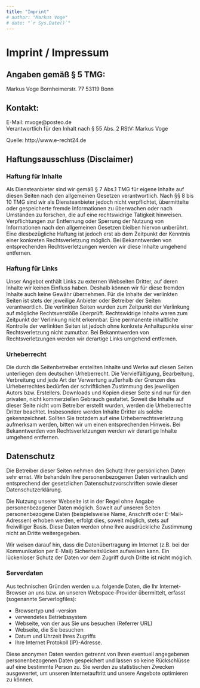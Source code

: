 ```yaml
---
title: "Imprint"
# author: "Markus Voge"
# date: "`r Sys.Date()`"
---
```

  
# Imprint / Impressum {#first-section}

## Angaben gemäß § 5 TMG:

Markus Voge
Bornheimerstr. 77
53119 Bonn

## Kontakt:

E-Mail: mvoge@posteo.de<br>
Verantwortlich für den Inhalt nach § 55 Abs. 2 RStV: Markus Voge

Quelle: http://www.e-recht24.de

## Haftungsausschluss (Disclaimer)

### Haftung für Inhalte

Als Diensteanbieter sind wir gemäß § 7 Abs.1 TMG für eigene Inhalte auf diesen Seiten nach den allgemeinen Gesetzen verantwortlich. Nach §§ 8 bis 10 TMG sind wir als Diensteanbieter jedoch nicht verpflichtet, übermittelte oder gespeicherte fremde Informationen zu überwachen oder nach Umständen zu forschen, die auf eine rechtswidrige Tätigkeit hinweisen. Verpflichtungen zur Entfernung oder Sperrung der Nutzung von Informationen nach den allgemeinen Gesetzen bleiben hiervon unberührt. Eine diesbezügliche Haftung ist jedoch erst ab dem Zeitpunkt der Kenntnis einer konkreten Rechtsverletzung möglich. Bei Bekanntwerden von entsprechenden Rechtsverletzungen werden wir diese Inhalte umgehend entfernen.

### Haftung für Links

Unser Angebot enthält Links zu externen Webseiten Dritter, auf deren Inhalte wir keinen Einfluss haben. Deshalb können wir für diese fremden Inhalte auch keine Gewähr übernehmen. Für die Inhalte der verlinkten Seiten ist stets der jeweilige Anbieter oder Betreiber der Seiten verantwortlich. Die verlinkten Seiten wurden zum Zeitpunkt der Verlinkung auf mögliche Rechtsverstöße überprüft. Rechtswidrige Inhalte waren zum Zeitpunkt der Verlinkung nicht erkennbar. Eine permanente inhaltliche Kontrolle der verlinkten Seiten ist jedoch ohne konkrete Anhaltspunkte einer Rechtsverletzung nicht zumutbar. Bei Bekanntwerden von Rechtsverletzungen werden wir derartige Links umgehend entfernen.

### Urheberrecht

Die durch die Seitenbetreiber erstellten Inhalte und Werke auf diesen Seiten unterliegen dem deutschen Urheberrecht. Die Vervielfältigung, Bearbeitung, Verbreitung und jede Art der Verwertung außerhalb der Grenzen des Urheberrechtes bedürfen der schriftlichen Zustimmung des jeweiligen Autors bzw. Erstellers. Downloads und Kopien dieser Seite sind nur für den privaten, nicht kommerziellen Gebrauch gestattet. Soweit die Inhalte auf dieser Seite nicht vom Betreiber erstellt wurden, werden die Urheberrechte Dritter beachtet. Insbesondere werden Inhalte Dritter als solche gekennzeichnet. Sollten Sie trotzdem auf eine Urheberrechtsverletzung aufmerksam werden, bitten wir um einen entsprechenden Hinweis. Bei Bekanntwerden von Rechtsverletzungen werden wir derartige Inhalte umgehend entfernen.

## Datenschutz

Die Betreiber dieser Seiten nehmen den Schutz Ihrer persönlichen Daten sehr ernst. Wir behandeln Ihre personenbezogenen Daten vertraulich und entsprechend der gesetzlichen Datenschutzvorschriften sowie dieser Datenschutzerklärung.

Die Nutzung unserer Webseite ist in der Regel ohne Angabe personenbezogener Daten möglich. Soweit auf unseren Seiten personenbezogene Daten (beispielsweise Name, Anschrift oder E-Mail-Adressen) erhoben werden, erfolgt dies, soweit möglich, stets auf freiwilliger Basis. Diese Daten werden ohne Ihre ausdrückliche Zustimmung nicht an Dritte weitergegeben.

Wir weisen darauf hin, dass die Datenübertragung im Internet (z.B. bei der Kommunikation per E-Mail) Sicherheitslücken aufweisen kann. Ein lückenloser Schutz der Daten vor dem Zugriff durch Dritte ist nicht möglich.

<!--
siehe fleg.de, wielebenwir.de
### Datenschutzerklärung für die Nutzung von Piwik

Diese Website benutzt den Open Source Webanalysedienst Piwik. Piwik verwendet sog. “Cookies”. Das sind Textdateien, die auf Ihrem Computer gespeichert werden und die eine Analyse der Benutzung der Website durch Sie ermöglichen. Dazu werden die durch den Cookie erzeugten Informationen über die Benutzung dieser Website auf unserem Server gespeichert. Die IP-Adresse wird vor der Speicherung anonymisiert.

Die durch den Cookie erzeugten Informationen über die Benutzung dieser Website werden nicht an Dritte weitergegeben. Sie können die Speicherung der Cookies durch eine entsprechende Einstellung Ihrer Browser-Software verhindern; wir weisen Sie jedoch darauf hin, dass Sie in diesem Fall gegebenenfalls nicht sämtliche Funktionen dieser Website vollumfänglich werden nutzen können.

Wenn Sie mit der Speicherung und Nutzung Ihrer Daten nicht einverstanden sind, können Sie die Speicherung und Nutzung hier deaktivieren. In diesem Fall wird in Ihrem Browser ein Opt-Out-Cookie hinterlegt der verhindert, dass Piwik Nutzungsdaten speichert. Wenn Sie Ihre Cookies löschen hat dies zur Folge, dass auch das Piwik Opt-Out-Cookie gelöscht wird. Das Opt-Out muss bei einem erneuten Beuch unserer Seite wieder aktiviert werden.

### Cookies

Die Internetseiten verwenden teilweise so genannte Cookies. Cookies richten auf Ihrem Rechner keinen Schaden an und enthalten keine Viren. Cookies dienen dazu, unser Angebot nutzerfreundlicher, effektiver und sicherer zu machen. Cookies sind kleine Textdateien, die auf Ihrem Rechner abgelegt werden und die Ihr Browser speichert.

Die meisten der von uns verwendeten Cookies sind so genannte „Session-Cookies“. Sie werden nach Ende Ihres Besuchs automatisch gelöscht. Andere Cookies bleiben auf Ihrem Endgerät gespeichert, bis Sie diese löschen. Diese Cookies ermöglichen es uns, Ihren Browser beim nächsten Besuch wiederzuerkennen.

Sie können Ihren Browser so einstellen, dass Sie über das Setzen von Cookies informiert werden und Cookies nur im Einzelfall erlauben, die Annahme von Cookies für bestimmte Fälle oder generell ausschließen sowie das automatische Löschen der Cookies beim Schließen des Browser aktivieren. Bei der Deaktivierung von Cookies kann die Funktionalität dieser Website eingeschränkt sein.

### Kontaktformular

Wenn Sie uns per Kontaktformular Anfragen zukommen lassen, werden Ihre Angaben aus dem Anfrageformular inklusive der von Ihnen dort angegebenen Kontaktdaten zwecks Bearbeitung der Anfrage und für den Fall von Anschlussfragen bei uns gespeichert. Diese Daten geben wir nicht ohne Ihre Einwilligung weiter.

### Newsletterdaten

Wenn Sie den auf der Webseite angebotenen Newsletter beziehen möchten, benötigen wir von Ihnen eine E-Mail-Adresse sowie Informationen, welche uns die Überprüfung gestatten, dass Sie der Inhaber der angegebenen E-Mail-Adresse sind und mit dem Empfang des Newsletters einverstanden sind. Weitere Daten werden nicht erhoben. Diese Daten verwenden wir ausschließlich für den Versand der angeforderten Informationen und geben sie nicht an Dritte weiter.

Die erteilte Einwilligung zur Speicherung der Daten, der E-Mail-Adresse sowie deren Nutzung zum Versand des Newsletters können Sie jederzeit widerrufen , etwa über den „Austragen“-Link im Newsletter.
-->

### Serverdaten

Aus technischen Gründen werden u.a. folgende Daten, die Ihr Internet-Browser an uns bzw. an unseren Webspace-Provider übermittelt, erfasst (sogenannte Serverlogfiles):

* Browsertyp und -version
* verwendetes Betriebssystem
* Webseite, von der aus Sie uns besuchen (Referrer URL)
* Webseite, die Sie besuchen
* Datum und Uhrzeit Ihres Zugriffs
* Ihre Internet Protokoll (IP)-Adresse.

Diese anonymen Daten werden getrennt von Ihren eventuell angegebenen personenbezogenen Daten gespeichert und lassen so keine Rückschlüsse auf eine bestimmte Person zu. Sie werden zu statistischen Zwecken ausgewertet, um unseren Internetauftritt und unsere Angebote optimieren zu können.

